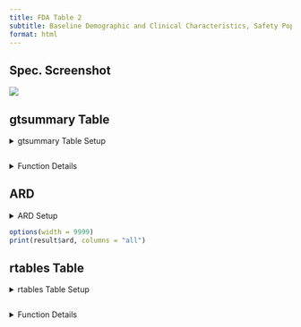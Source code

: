 ```yaml
---
title: FDA Table 2
subtitle: Baseline Demographic and Clinical Characteristics, Safety Population, Pooled Analyses
format: html
---
```


::: panel-tabset
## Spec. Screenshot

![](../assets/images/screenshots/table_02.png){fig-align="center"}

## gtsummary Table

<details>

<summary>gtsummary Table Setup</summary>

```r
# Load Libraries & Data
library(cardinal)
library(dplyr)

adsl <- random.cdisc.data::cadsl

# Pre-Processing - Add any variables needed in your table to df
adsl <- adsl %>%
  mutate(AGEGR1 = as.factor(case_when(
    AGE >= 17 & AGE < 65 ~ ">=17 to <65",
    AGE >= 65 ~ ">=65",
    AGE >= 65 & AGE < 75 ~ ">=65 to <75",
    AGE >= 75 ~ ">=75"
  )))
attr(adsl$AGEGR1, "label") <- "Age Group"

# Output Table
make_table_02(
  df = adsl,
  vars = c("SEX", "AGE", "AGEGR1", "RACE", "ETHNIC", "COUNTRY"),
  return_ard = FALSE
)
```

</details>

```r
```

<details>

<summary>Function Details</summary>

### `make_table_02()`

------------------------------------------------------------------------

Required variables:

-   **`df`**: The variables specified by `vars`, `arm_var`, and `saffl_var`.
-   **`denominator`** (if specified): `USUBJID` and the variables specified by `arm_var` and `saffl_var`.

|  |  |  |
|------------------------|------------------------|------------------------|
| **Argument** | **Description** | **Default** |
| `df` | (`data.frame`) Dataset (typically ADSL) required to build table. | *No default* |
| `return_ard` | (`flag`) Whether an ARD should be returned. | `TRUE` |
| `arm_var` | (`character`) Arm variable used to split table into columns. | `"ARM"` |
| `saffl_var` | (`character`) Flag variable used to indicate inclusion in safety population. | `"SAFFL"` |
| `id_var` | (`character`) Identifier variable used to count the participants within each flag. | `"USUBJID"` |

Source code for this function is available [here](https://github.com/pharmaverse/cardinal/blob/main/R/fda-table_02.R).

</details>

## ARD

<details>

<summary>ARD Setup</summary>

```r
# Load Libraries & Data
library(cardinal)

library(dplyr)

adsl <- random.cdisc.data::cadsl

# Pre-Processing - Add any variables needed in your table to df
adsl <- adsl %>%
  mutate(AGEGR1 = as.factor(case_when(
    AGE >= 17 & AGE < 65 ~ ">=17 to <65",
    AGE >= 65 ~ ">=65",
    AGE >= 65 & AGE < 75 ~ ">=65 to <75",
    AGE >= 75 ~ ">=75"
  )))

# Create Table & ARD
result <- make_table_02(
  df = adsl,
  vars = c("SEX", "AGE", "AGEGR1", "RACE", "ETHNIC", "COUNTRY")
)

# Output ARD
result$ard
```

</details>

```r
options(width = 9999)
print(result$ard, columns = "all")
```

## rtables Table

<details>

<summary>rtables Table Setup</summary>

```r
# Load Libraries & Data
# Load Libraries & Data
library(cardinal)
library(dplyr)

adsl <- random.cdisc.data::cadsl
advs <- random.cdisc.data::cadvs

# Pre-Processing - Add any variables needed in your table to df
adsl <- adsl %>%
  mutate(AGEGR1 = as.factor(case_when(
    AGE >= 17 & AGE < 65 ~ ">=17 to <65",
    AGE >= 65 ~ ">=65",
    AGE >= 65 & AGE < 75 ~ ">=65 to <75",
    AGE >= 75 ~ ">=75"
  )))

advs <- advs %>%
  filter(AVISIT == "BASELINE", VSTESTCD == "TEMP") %>%
  select("USUBJID", "AVAL")

anl <- left_join(adsl, advs, by = "USUBJID")

# Output Table
make_table_02_rtables(
  df = anl,
  vars = c("SEX", "AGE", "AGEGR1", "RACE", "ETHNIC", "COUNTRY", "AVAL"),
  lbl_vars = c(
    "Sex", "Age, years", "Age Group, years", "Race", "Ethnicity",
    "Country of Participation", "Baseline Temperature (C)"
  )
)
```

</details>

```r
```

<details>

<summary>Function Details</summary>

### `make_table_02_rtables()`

------------------------------------------------------------------------

Required variables:

-   **`df`**: The variables specified by `vars`, `arm_var`, and `saffl_var`.
-   **`alt_counts_df`** (if specified): `USUBJID` and the variables specified by `arm_var` and `saffl_var`.

| **Argument** | **Description** | **Default** |
|:-----------------------|:-----------------------|:-----------------------|
| `df` | (`data.frame`) Dataset (typically ADSL) required to build table. | *No default* |
| `show_colcounts` | (`flag`) Whether column counts should be printed. | `TRUE` |
| `arm_var` | (`character`) Arm variable used to split table into columns. | `"ARM"` |
| `saffl_var` | (`character`) Flag variable used to indicate inclusion in safety population. | `"SAFFL"` |
| `vars` | (`character`) Variables from `df` to include in the table. | `c("SEX", "AGE", "AGEGR1", "RACE", "ETHNIC", "COUNTRY")` |
| `lbl_vars` | (`character`) Labels corresponding to variables in `vars` to print in the table. Labels should be ordered according to the order of variables in `vars`. | `formatters::var_labels(df, fill = TRUE)[vars]` |
| `lbl_overall` | (`character`) If specified, an overall column will be added to the table with the given value as the column label. | `"Total Population"` |
| `prune_0` | (`flag`) Whether all-zero rows should be removed from the table. | `TRUE` |
| `na_rm` | (`flag`) Whether `NA` levels should be removed from the table. | `FALSE` |
| `annotations` | (named `list` of `character`) List of annotations to add to the table. Valid annotation types are `title`, `subtitles`, `main_footer`, and `prov_footer.` Each name-value pair should use the annotation type as name and the desired string as value. | `NULL` |

Source code for this function is available [here](https://github.com/pharmaverse/cardinal/blob/main/R/fda-table_02.R#L117).

</details>
:::

